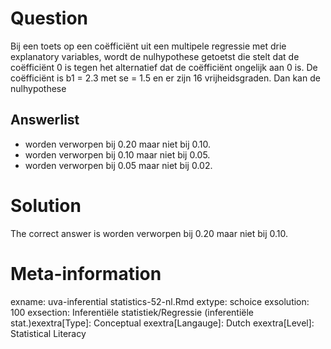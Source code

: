 Question
========

Bij een toets op een coëfficiënt uit een multipele regressie met drie explanatory variables, wordt de nulhypothese getoetst die stelt dat de coëfficiënt 0 is tegen het alternatief dat de coëfficiënt ongelijk aan 0 is. De coëfficiënt is b1 = 2.3 met se = 1.5 en er zijn 16 vrijheidsgraden. Dan kan de nulhypothese 

Answerlist
----------
* worden verworpen bij 0.20 maar niet bij 0.10.
* worden verworpen bij 0.10 maar niet bij 0.05.
* worden verworpen bij 0.05 maar niet bij 0.02.

Solution
========

The correct answer is  worden verworpen bij 0.20 maar niet bij 0.10. 

Meta-information
================
exname: uva-inferential statistics-52-nl.Rmd 
extype: schoice 
exsolution: 100 
exsection: Inferentiële statistiek/Regressie (inferentiële stat.)exextra[Type]: Conceptual
exextra[Langauge]: Dutch 
exextra[Level]: Statistical Literacy
